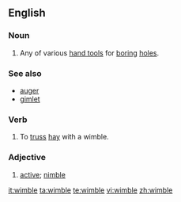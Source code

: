 ==English==

===Noun===
{{en-noun}}

# Any of various [[hand tool]]s for [[boring]] [[hole]]s.

===See also===
*[[auger]]
*[[gimlet]]

===Verb===
{{en-verb|wimbl|ing}}

# {{transitive}} To [[truss]] [[hay]] with a wimble.

===Adjective===
{{en-adj}}

# {{obsolete}} [[active]]; [[nimble]]
#: {{rfquotek|Spenser}}

[[it:wimble]]
[[ta:wimble]]
[[te:wimble]]
[[vi:wimble]]
[[zh:wimble]]